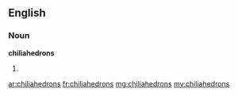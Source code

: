 ==English==

===Noun===
'''chiliahedrons'''

# {{plural of|chiliahedron}}

[[ar:chiliahedrons]]
[[fr:chiliahedrons]]
[[mg:chiliahedrons]]
[[my:chiliahedrons]]